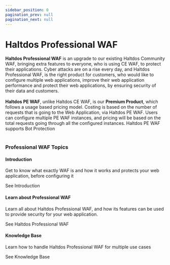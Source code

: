 ```yaml
---
sidebar_position: 0
pagination_prev: null
pagination_next: null
---
```



# Haltdos Professional WAF

<div className='gallery'>
  <div className='sub-heading'>
    <p>
      <b>Haltdos Professional WAF</b> is an upgrade to our existing Haltdos Community WAF, bringing extra features to everyone, who is using CE WAF, to protect their applications. Cyber attacks are on a rise every day, and Haltdos Professional WAF, is the right product for customers, who would like to configure multiple web applications, improve their web application performance and protect their web applications, by ensuring security of their data and customers.
      <br />
      <br />
      <b>Haltdos PE WAF</b>, unlike Haltdos CE WAF, is our <b>Premium Product</b>, which follows a usage based pricing model. Costing is based on the number of requests that is going to the Web Application, via Haltdos PE WAF. Users can configure multiple PE WAF instances, and pricing will be based on the total requests going through all the configured instances. Haltdos PE WAF supports Bot Protection
      <br /><br />
    </p>
  </div>
  
  <div className='sub-heading'>
    <h3>Professional WAF Topics</h3>
  </div>
  <div className='card'>
    <h4>Introduction</h4>
    <p>Get to know what exactly WAF is and how it works and protects your web application, before configuring it</p>
    <VersionedLink to='professional/introduction'>
      See Introduction <ArrowRight className='arrow' />
    </VersionedLink>
  </div>
  <div className='card'>
    <h4>Learn about Professional WAF</h4>
    <p>
      Learn all about Haltdos Professional WAF, and how its features can be used to provide security for your web application.
    </p>
    <VersionedLink to='professional/docs/overview'>
      See Haltdos Professional WAF <ArrowRight className='arrow' />
    </VersionedLink>
  </div>
  <div className='card'>
    <h4>Knowledge Base</h4>
    <p>
      Learn how to handle Haltdos Professional WAF for multiple use cases
    </p>
    <VersionedLink to='professional/kb'>
      See Knowledge Base <ArrowRight className='arrow' />
    </VersionedLink>
  </div>
</div>
